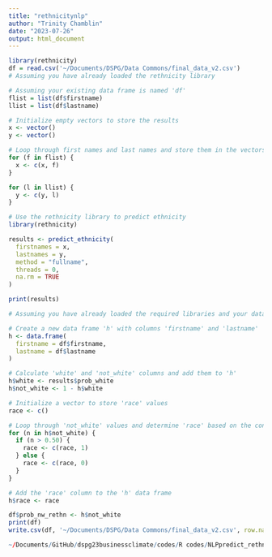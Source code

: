 ```yaml
---
title: "rethnicitynlp"
author: "Trinity Chamblin"
date: "2023-07-26"
output: html_document
---
```



```r
library(rethnicity)
df = read.csv('~/Documents/DSPG/Data Commons/final_data_v2.csv')
# Assuming you have already loaded the rethnicity library

# Assuming your existing data frame is named 'df'
flist = list(df$firstname)
llist = list(df$lastname)

# Initialize empty vectors to store the results
x <- vector()
y <- vector()

# Loop through first names and last names and store them in the vectors
for (f in flist) {
  x <- c(x, f)
}

for (l in llist) {
  y <- c(y, l)
}

# Use the rethnicity library to predict ethnicity
library(rethnicity)

results <- predict_ethnicity(
  firstnames = x,
  lastnames = y,
  method = "fullname",
  threads = 0,
  na.rm = TRUE
)

print(results)
```


```r
# Assuming you have already loaded the required libraries and your data frame is named 'df'

# Create a new data frame 'h' with columns 'firstname' and 'lastname'
h <- data.frame(
  firstname = df$firstname,
  lastname = df$lastname
)

# Calculate 'white' and 'not_white' columns and add them to 'h'
h$white <- results$prob_white
h$not_white <- 1 - h$white

# Initialize a vector to store 'race' values
race <- c()

# Loop through 'not_white' values and determine 'race' based on the condition
for (n in h$not_white) {
  if (n > 0.50) {
    race <- c(race, 1)
  } else {
    race <- c(race, 0)
  }
}

# Add the 'race' column to the 'h' data frame
h$race <- race
```


```r
df$prob_nw_rethn <- h$not_white
print(df)
write.csv(df, '~/Documents/DSPG/Data Commons/final_data_v2.csv', row.names=FALSE)

~/Documents/GitHub/dspg23businessclimate/codes/R codes/NLPpredict_rethnicity.Rmd
```



